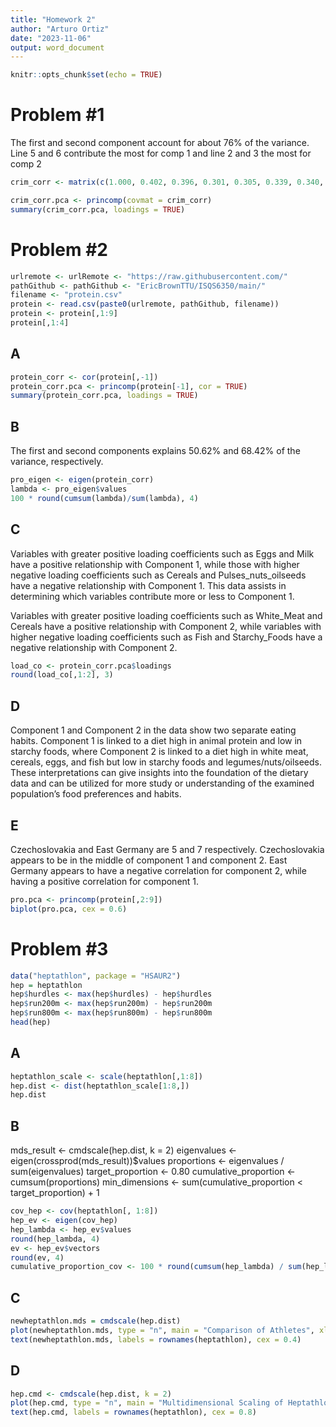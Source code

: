 ---
title: "Homework 2"
author: "Arturo Ortiz"
date: "2023-11-06"
output: word_document
---

```{r setup, include=FALSE}
knitr::opts_chunk$set(echo = TRUE)
```


# Problem #1 #
The first and second component account for about 76% of the variance. Line 5 and 6 contribute the most for comp 1 and line 2 and 3 the most for comp 2
```{r}
crim_corr <- matrix(c(1.000, 0.402, 0.396, 0.301, 0.305, 0.339, 0.340, 0.402, 1.000, 0.618, 0.150, 0.135, 0.206, 0.183, 0.396, 0.618, 1.000, 0.321, 0.289, 0.363, 0.345, 0.301, 0.150, 0.321, 1.000, 0.846, 0.759, 0.661, 0.305, 0.135, 0.289, 0.846, 1.000, 0.797, 0.800, 0.339, 0.206, 0.363, 0.759, 0.797, 1.000, 0.736, 0.340, 0.183, 0.345, 0.661, 0.800, 0.736, 1.000), nrow = 7, byrow = TRUE)

crim_corr.pca <- princomp(covmat = crim_corr)
summary(crim_corr.pca, loadings = TRUE)
```


# Problem #2 #
```{r}
urlremote <- urlRemote <- "https://raw.githubusercontent.com/"
pathGithub <- pathGithub <- "EricBrownTTU/ISQS6350/main/"
filename <- "protein.csv"
protein <- read.csv(paste0(urlremote, pathGithub, filename))
protein <- protein[,1:9]
protein[,1:4]
```
## A ##


```{r}
protein_corr <- cor(protein[,-1])
protein_corr.pca <- princomp(protein[-1], cor = TRUE)
summary(protein_corr.pca, loadings = TRUE)
```



## B ##

The first and second components explains 50.62% and 68.42% of the variance, respectively. 

```{r}
pro_eigen <- eigen(protein_corr)
lambda <- pro_eigen$values
100 * round(cumsum(lambda)/sum(lambda), 4)
```


## C ##

Variables with greater positive loading coefficients such as Eggs and Milk have a positive relationship with Component 1, while those with higher negative loading coefficients such as Cereals and Pulses_nuts_oilseeds have a negative relationship with Component 1. This data assists in determining which variables contribute more or less to Component 1.

Variables with greater positive loading coefficients such as White_Meat and Cereals have a positive relationship with Component 2, while variables with higher negative loading coefficients such as Fish and Starchy_Foods have a negative relationship with Component 2. 



```{r}
load_co <- protein_corr.pca$loadings
round(load_co[,1:2], 3)
```

## D ##

Component 1 and Component 2 in the data show two separate eating habits. Component 1 is linked to a diet high in animal protein and low in starchy foods, where Component 2 is linked to a diet high in white meat, cereals, eggs, and fish but low in starchy foods and legumes/nuts/oilseeds. These interpretations can give insights into the foundation of the dietary data and can be utilized for more study or understanding of the examined population's food preferences and habits.

## E ##
Czechoslovakia and East Germany are 5 and 7 respectively. Czechoslovakia appears to be in the middle of component 1 and component 2. East Germany appears to have a negative correlation for component 2, while having a positive correlation for component 1. 
```{r}
pro.pca <- princomp(protein[,2:9])
biplot(pro.pca, cex = 0.6)
```

# Problem #3 #

```{r}
data("heptathlon", package = "HSAUR2")
hep = heptathlon
hep$hurdles <- max(hep$hurdles) - hep$hurdles
hep$run200m <- max(hep$run200m) - hep$run200m
hep$run800m <- max(hep$run800m) - hep$run800m
head(hep)
```

## A ##
```{r}
heptathlon_scale <- scale(heptathlon[,1:8])
hep.dist <- dist(heptathlon_scale[1:8,])
hep.dist
```

## B ##

mds_result <- cmdscale(hep.dist, k = 2)
eigenvalues <- eigen(crossprod(mds_result))$values
proportions <- eigenvalues / sum(eigenvalues)
target_proportion <- 0.80
cumulative_proportion <- cumsum(proportions)
min_dimensions <- sum(cumulative_proportion < target_proportion) + 1

``` {R} 
cov_hep <- cov(heptathlon[, 1:8])
hep_ev <- eigen(cov_hep)
hep_lambda <- hep_ev$values
round(hep_lambda, 4)
ev <- hep_ev$vectors
round(ev, 4)
cumulative_proportion_cov <- 100 * round(cumsum(hep_lambda) / sum(hep_lambda), 4)
```
## C ##

```{r}
newheptathlon.mds = cmdscale(hep.dist)
plot(newheptathlon.mds, type = "n", main = "Comparison of Athletes", xlab = "1st Component", ylab = "2nd Component")
text(newheptathlon.mds, labels = rownames(heptathlon), cex = 0.4)
```




## D ##

``` {R}
hep.cmd <- cmdscale(hep.dist, k = 2)
plot(hep.cmd, type = "n", main = "Multidimensional Scaling of Heptathlon Data", xlab = "1st Component", ylab = "2nd Component")
text(hep.cmd, labels = rownames(heptathlon), cex = 0.8)
```






